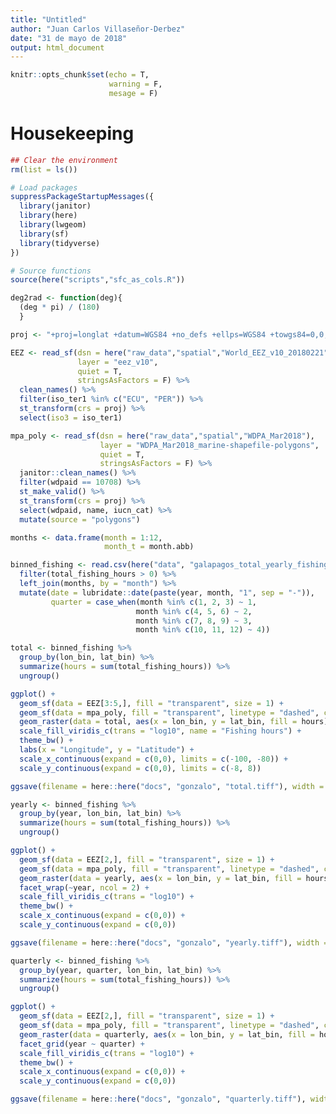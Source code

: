 ```yaml
---
title: "Untitled"
author: "Juan Carlos Villaseñor-Derbez"
date: "31 de mayo de 2018"
output: html_document
---
```


```r
knitr::opts_chunk$set(echo = T,
                      warning = F,
                      mesage = F)
```

# Housekeeping

```r
## Clear the environment
rm(list = ls())

# Load packages
suppressPackageStartupMessages({
  library(janitor)
  library(here)
  library(lwgeom)
  library(sf)
  library(tidyverse)
})

# Source functions
source(here("scripts","sfc_as_cols.R"))

deg2rad <- function(deg){
  (deg * pi) / (180)
  }
```

```r
proj <- "+proj=longlat +datum=WGS84 +no_defs +ellps=WGS84 +towgs84=0,0,0"

```

```r
EEZ <- read_sf(dsn = here("raw_data","spatial","World_EEZ_v10_20180221"),
               layer = "eez_v10",
               quiet = T,
               stringsAsFactors = F) %>% 
  clean_names() %>% 
  filter(iso_ter1 %in% c("ECU", "PER")) %>% 
  st_transform(crs = proj) %>% 
  select(iso3 = iso_ter1)
```

```r
mpa_poly <- read_sf(dsn = here("raw_data","spatial","WDPA_Mar2018"),
                    layer = "WDPA_Mar2018_marine-shapefile-polygons",
                    quiet = T,
                    stringsAsFactors = F) %>% 
  janitor::clean_names() %>%
  filter(wdpaid == 10708) %>%
  st_make_valid() %>% 
  st_transform(crs = proj) %>% 
  select(wdpaid, name, iucn_cat) %>% 
  mutate(source = "polygons")
```

```r
months <- data.frame(month = 1:12,
                     month_t = month.abb)

binned_fishing <- read.csv(here("data", "galapagos_total_yearly_fishing_effort.csv")) %>% 
  filter(total_fishing_hours > 0) %>% 
  left_join(months, by = "month") %>% 
  mutate(date = lubridate::date(paste(year, month, "1", sep = "-")),
         quarter = case_when(month %in% c(1, 2, 3) ~ 1,
                            month %in% c(4, 5, 6) ~ 2,
                            month %in% c(7, 8, 9) ~ 3,
                            month %in% c(10, 11, 12) ~ 4))
```

```r
total <- binned_fishing %>% 
  group_by(lon_bin, lat_bin) %>% 
  summarize(hours = sum(total_fishing_hours)) %>% 
  ungroup()

ggplot() +
  geom_sf(data = EEZ[3:5,], fill = "transparent", size = 1) +
  geom_sf(data = mpa_poly, fill = "transparent", linetype = "dashed", color = "red", size = 1)  +
  geom_raster(data = total, aes(x = lon_bin, y = lat_bin, fill = hours)) +
  scale_fill_viridis_c(trans = "log10", name = "Fishing hours") +
  theme_bw() +
  labs(x = "Longitude", y = "Latitude") +
  scale_x_continuous(expand = c(0,0), limits = c(-100, -80)) +
  scale_y_continuous(expand = c(0,0), limits = c(-8, 8))

ggsave(filename = here::here("docs", "gonzalo", "total.tiff"), width = 10, height = 10, units = "in")
```

```r
yearly <- binned_fishing %>% 
  group_by(year, lon_bin, lat_bin) %>% 
  summarize(hours = sum(total_fishing_hours)) %>% 
  ungroup()

ggplot() +
  geom_sf(data = EEZ[2,], fill = "transparent", size = 1) +
  geom_sf(data = mpa_poly, fill = "transparent", linetype = "dashed", color = "red", size = 1)  +
  geom_raster(data = yearly, aes(x = lon_bin, y = lat_bin, fill = hours)) +
  facet_wrap(~year, ncol = 2) +
  scale_fill_viridis_c(trans = "log10") +
  theme_bw() +
  scale_x_continuous(expand = c(0,0)) +
  scale_y_continuous(expand = c(0,0))

ggsave(filename = here::here("docs", "gonzalo", "yearly.tiff"), width = 10, height = 10, units = "in")
```

```r
quarterly <- binned_fishing %>% 
  group_by(year, quarter, lon_bin, lat_bin) %>% 
  summarize(hours = sum(total_fishing_hours)) %>% 
  ungroup()

ggplot() +
  geom_sf(data = EEZ[2,], fill = "transparent", size = 1) +
  geom_sf(data = mpa_poly, fill = "transparent", linetype = "dashed", color = "red", size = 1)  +
  geom_raster(data = quarterly, aes(x = lon_bin, y = lat_bin, fill = hours)) +
  facet_grid(year ~ quarter) +
  scale_fill_viridis_c(trans = "log10") +
  theme_bw() +
  scale_x_continuous(expand = c(0,0)) +
  scale_y_continuous(expand = c(0,0))

ggsave(filename = here::here("docs", "gonzalo", "quarterly.tiff"), width = 10, height = 10, units = "in")
```




























